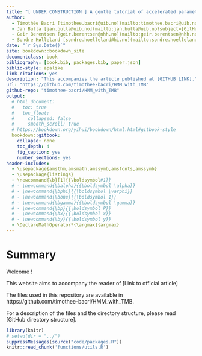 ```yaml
--- 
title: "[ UNDER CONSTRUCTION ] A gentle tutorial of accelerated parameter and confidence interval estimation for Hidden Markov Models using Template Model Builder"
author:
  - Timothée Bacri [timothee.bacri@uib.no](mailto:timothee.bacri@uib.no?subject=[GitHub%20TMB%20HMM])
  - Jan Bulla [jan.bulla@uib.no](mailto:jan.bulla@uib.no?subject=[GitHub%20TMB%20HMM])
  - Geir Berentsen [geir.berentsen@nhh.no](mailto:geir.berentsen@nhh.no?subject=[GitHub%20TMB%20HMM])
  - Sondre Hølleland [sondre.hoelleland@hi.no](mailto:sondre.hoelleland@hi.no?subject=[GitHub%20TMB%20HMM])
date: "`r Sys.Date()`"
site: bookdown::bookdown_site
documentclass: book
bibliography: [book.bib, packages.bib, paper.json]
biblio-style: apalike
link-citations: yes
description: "This accompanies the article published at [GITHUB LINK]."
url: "https://github.com/timothee-bacri/HMM_with_TMB"
github-repo: "timothee-bacri/HMM_with_TMB"
output:
  # html_document:
  #   toc: true
  #   toc_float:
  #     collapsed: false
  #     smooth_scroll: true
  # https://bookdown.org/yihui/bookdown/html.html#gitbook-style
  bookdown::gitbook:
    collapse: none
    toc_depth: 4
    fig_caption: yes
    number_sections: yes
header-includes:
  - \usepackage{amsthm,amsmath,amssymb,amsfonts,amssymb}
  - \usepackage{listings}
  - \newcommand{\b}[1]{{\boldsymbol#1}}
  # - \newcommand{\balpha}{{\boldsymbol \alpha}}
  # - \newcommand{\bphi}{{\boldsymbol \varphi}}
  # - \newcommand{\bone}{{\boldsymbol 1}}
  # - \newcommand{\bgamma}{{\boldsymbol \gamma}}
  # - \newcommand{\bp}{{\boldsymbol P}}
  # - \newcommand{\bx}{{\boldsymbol x}}
  # - \newcommand{\by}{{\boldsymbol y}}
  - \DeclareMathOperator*{\argmax}{argmax}
---
```


# Summary {-}
<!-- bookdown::render_book("index.Rmd") -->
Welcome !

This website aims to accompany the reader of [Link to official article]

The files used in this repository are available in https://github.com/timothee-bacri/HMM_with_TMB.

For a description of the files and the directory structure, please read [GitHub directory structure].

```r
library(knitr)
# setwd(dir = "../")
suppressMessages(source("code/packages.R"))
knitr::read_chunk('functions/utils.R')
```

